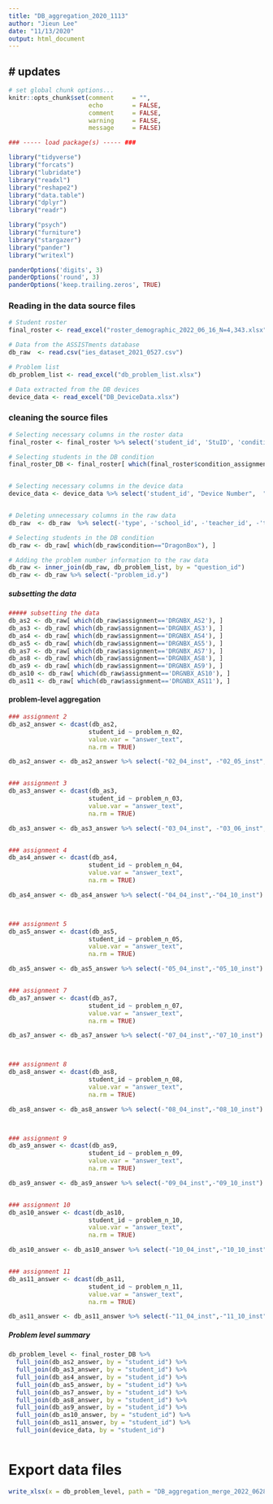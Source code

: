 ---
title: "DB_aggregation_2020_1113"
author: "Jieun Lee"
date: "11/13/2020"
output: html_document
---

# updates 
- 

```{r global_options, include=FALSE}
# set global chunk options...  
knitr::opts_chunk$set(comment     = "",
                      echo        = FALSE, 
                      comment     = FALSE,
                      warning     = FALSE, 
                      message     = FALSE)
```


```{r, echo=FALSE, results=FALSE, warning=FALSE, message=FALSE}
### ----- load package(s) ----- ###

library("tidyverse")    
library("forcats")
library("lubridate")    
library("readxl")
library("reshape2")
library("data.table")
library("dplyr")
library("readr")

library("psych")        
library("furniture")    
library("stargazer")    
library("pander")
library("writexl")

panderOptions('digits', 3)
panderOptions('round', 3)
panderOptions('keep.trailing.zeros', TRUE)
```

### Reading in the data source files 
```{r}
# Student roster
final_roster <- read_excel("roster_demographic_2022_06_16_N=4,343.xlsx")

# Data from the ASSISTments database
db_raw  <- read.csv("ies_dataset_2021_0527.csv")

# Problem list 
db_problem_list <- read_excel("db_problem_list.xlsx")

# Data extracted from the DB devices
device_data <- read_excel("DB_DeviceData.xlsx")
```


### cleaning the source files 
```{r}
# Selecting necessary columns in the roster data 
final_roster <- final_roster %>% select('student_id', 'StuID', 'condition_assignment')

# Selecting students in the DB condition 
final_roster_DB <- final_roster[ which(final_roster$condition_assignment=='DragonBox'), ]


# Selecting necessary columns in the device data
device_data <- device_data %>% select('student_id', "Device Number",  "Final_Chapter_Tablet", "Final_Stage_Tablet", "Chapter Star count", "Final_Star_Count_Tablet", "Total_Problem_Device", "Notes" )


# Deleting unnecessary columns in the raw data 
db_raw  <- db_raw  %>% select(-'type', -'school_id', -'teacher_id', -'teacher', -'classroom', -'full_name', -'first_name', -'last_name', -'class_section', -'assignment_start', -'assignment_end', -'problem_log_id', -'student_xref', -'problem_set_id', -'alias')

# Selecting students in the DB condition 
db_raw <- db_raw[ which(db_raw$condition=="DragonBox"), ]

# Adding the problem number information to the raw data 
db_raw <- inner_join(db_raw, db_problem_list, by = "question_id")
db_raw <- db_raw %>% select(-"problem_id.y")
```

##### subsetting the data
```{r}
##### subsetting the data
db_as2 <- db_raw[ which(db_raw$assignment=='DRGNBX_AS2'), ]
db_as3 <- db_raw[ which(db_raw$assignment=='DRGNBX_AS3'), ]
db_as4 <- db_raw[ which(db_raw$assignment=='DRGNBX_AS4'), ]
db_as5 <- db_raw[ which(db_raw$assignment=='DRGNBX_AS5'), ]
db_as7 <- db_raw[ which(db_raw$assignment=='DRGNBX_AS7'), ]
db_as8 <- db_raw[ which(db_raw$assignment=='DRGNBX_AS8'), ]
db_as9 <- db_raw[ which(db_raw$assignment=='DRGNBX_AS9'), ]
db_as10 <- db_raw[ which(db_raw$assignment=='DRGNBX_AS10'), ]
db_as11 <- db_raw[ which(db_raw$assignment=='DRGNBX_AS11'), ]
```


#### problem-level aggregation 
```{r}
### assignment 2
db_as2_answer <- dcast(db_as2, 
                      student_id ~ problem_n_02, 
                      value.var = "answer_text", 
                      na.rm = TRUE)

db_as2_answer <- db_as2_answer %>% select(-"02_04_inst", -"02_05_inst", -"02_06_inst", -"02_12_inst", -"02_13_inst") 


### assignment 3
db_as3_answer <- dcast(db_as3, 
                      student_id ~ problem_n_03, 
                      value.var = "answer_text", 
                      na.rm = TRUE)

db_as3_answer <- db_as3_answer %>% select(-"03_04_inst", -"03_06_inst", -"03_11_inst", -"03_17_inst") 


### assignment 4
db_as4_answer <- dcast(db_as4, 
                      student_id ~ problem_n_04, 
                      value.var = "answer_text", 
                      na.rm = TRUE)

db_as4_answer <- db_as4_answer %>% select(-"04_04_inst",-"04_10_inst") 



### assignment 5
db_as5_answer <- dcast(db_as5, 
                      student_id ~ problem_n_05, 
                      value.var = "answer_text", 
                      na.rm = TRUE)

db_as5_answer <- db_as5_answer %>% select(-"05_04_inst",-"05_10_inst") 


### assignment 7
db_as7_answer <- dcast(db_as7, 
                      student_id ~ problem_n_07, 
                      value.var = "answer_text", 
                      na.rm = TRUE)

db_as7_answer <- db_as7_answer %>% select(-"07_04_inst",-"07_10_inst") 



### assignment 8
db_as8_answer <- dcast(db_as8, 
                      student_id ~ problem_n_08, 
                      value.var = "answer_text", 
                      na.rm = TRUE)

db_as8_answer <- db_as8_answer %>% select(-"08_04_inst",-"08_10_inst") 



### assignment 9
db_as9_answer <- dcast(db_as9, 
                      student_id ~ problem_n_09, 
                      value.var = "answer_text", 
                      na.rm = TRUE)

db_as9_answer <- db_as9_answer %>% select(-"09_04_inst",-"09_10_inst") 


### assignment 10
db_as10_answer <- dcast(db_as10, 
                      student_id ~ problem_n_10, 
                      value.var = "answer_text", 
                      na.rm = TRUE)

db_as10_answer <- db_as10_answer %>% select(-"10_04_inst",-"10_10_inst") 


### assignment 11
db_as11_answer <- dcast(db_as11, 
                      student_id ~ problem_n_11, 
                      value.var = "answer_text", 
                      na.rm = TRUE)

db_as11_answer <- db_as11_answer %>% select(-"11_04_inst",-"11_10_inst", ,-"11_16_inst") 
```

##### Problem level summary 
```{r}
db_problem_level <- final_roster_DB %>%
  full_join(db_as2_answer, by = "student_id") %>%
  full_join(db_as3_answer, by = "student_id") %>%
  full_join(db_as4_answer, by = "student_id") %>%
  full_join(db_as5_answer, by = "student_id") %>%
  full_join(db_as7_answer, by = "student_id") %>%
  full_join(db_as8_answer, by = "student_id") %>%
  full_join(db_as9_answer, by = "student_id") %>%
  full_join(db_as10_answer, by = "student_id") %>%
  full_join(db_as11_answer, by = "student_id") %>%
  full_join(device_data, by = "student_id")
```


```{r}


```

# Export data files 
```{r}
write_xlsx(x = db_problem_level, path = "DB_aggregation_merge_2022_0628.xlsx", col_names = TRUE)
```








